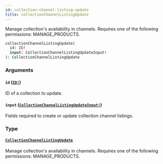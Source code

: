 ```yaml
---
id: collection-channel-listing-update
title: collectionChannelListingUpdate
---
```


Manage collection's availability in channels. Requires one of the following permissions: MANAGE_PRODUCTS.

```graphql
collectionChannelListingUpdate(
  id: ID!
  input: CollectionChannelListingUpdateInput!
): CollectionChannelListingUpdate

```

### Arguments

#### `id` ([`ID!`](../../../developer/api-reference/scalars/id))

ID of a collection to update.

#### `input` ([`CollectionChannelListingUpdateInput!`](../../../developer/api-reference/inputs/collection-channel-listing-update-input))

Fields required to create or update collection channel listings.

### Type

#### [`CollectionChannelListingUpdate`](../../../developer/api-reference/objects/collection-channel-listing-update)

Manage collection's availability in channels. Requires one of the following permissions: MANAGE_PRODUCTS.
